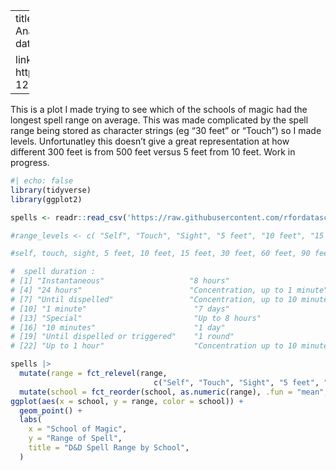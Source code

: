 
---
title: "Tidy Tuesday - D&D Spells"
execute:
  echo: false
description: |
  Analysis of D&D Spells data from TidyTuesday
author: Rowan Norenberg
date: September 24, 2025
format: html

links: 
  - icon: github
    text: Data Set
    href: https://github.com/rfordatascience/tidytuesday/tree/main/data/2024/2024-12-17 
---

This is a plot I made trying to see which of the schools of magic had the longest spell range on average. This was made complicated by the spell range being stored as character strings (eg "30 feet" or "Touch") so I made levels. Unfortunatley this doesn't give a great representation at how different 300 feet is from 500 feet versus 5 feet from 10 feet. Work in progress. 


```r

#| echo: false
library(tidyverse)
library(ggplot2)

spells <- readr::read_csv('https://raw.githubusercontent.com/rfordatascience/tidytuesday/main/data/2024/2024-12-17/spells.csv', show_col_types = FALSE)
```


```r
#range_levels <- c( "Self", "Touch", "Sight", "5 feet", "10 feet", "15 feet", "30 feet", "60 feet", "90 feet", "100 feet", "120 feet", "150 feet", "300 feet", "500 feet", "1 mile", "500 miles", "Unlimited", "Special")

#self, touch, sight, 5 feet, 10 feet, 15 feet, 30 feet, 60 feet, 90 feet, 100 feet, 120 feet, 150 feet, 300 feet, 500 feet, 1 mile, 500 miles

#  spell duration : 
# [1] "Instantaneous"                   "8 hours"                         "Concentration, up to 1 hour"    
# [4] "24 hours"                        "Concentration, up to 1 minute"   "10 days"    
# [7] "Until dispelled"                 "Concentration, up to 10 minutes" "1 hour"  
# [10] "1 minute"                        "7 days"                          "Concentration, up to 8 hours"   
# [13] "Special"                         "Up to 8 hours"                   "Concentration, up to 1 day"     
# [16] "10 minutes"                      "1 day"                           "30 days"
# [19] "Until dispelled or triggered"    "1 round"                         "Concentration, up to 2 hours"   
# [22] "Up to 1 hour"                    "Concentration up to 10 minutes"  "Up to 1 minute" 

```


```r

spells |> 
  mutate(range = fct_relevel(range, 
                                c("Self", "Touch", "Sight", "5 feet", "10 feet", "15 feet", "30 feet", "60 feet", "90 feet", "100 feet", "120 feet", "150 feet", "300 feet", "500 feet", "1 mile", "500 miles", "Unlimited", "Special"))) |> 
  mutate(school = fct_reorder(school, as.numeric(range), .fun = "mean", .desc = TRUE)) |> 
ggplot(aes(x = school, y = range, color = school)) +
  geom_point() +
  labs(
    x = "School of Magic",
    y = "Range of Spell",
    title = "D&D Spell Range by School",
  )
```




